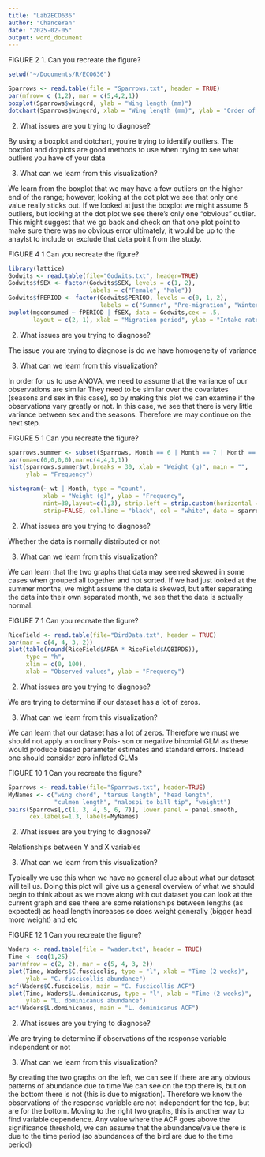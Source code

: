 ```yaml
---
title: "Lab2ECO636"
author: "ChanceYan"
date: "2025-02-05"
output: word_document
---
```


FIGURE 2
1. Can you recreate the figure?

```r
setwd("~/Documents/R/ECO636")

Sparrows <- read.table(file = "Sparrows.txt", header = TRUE)
par(mfrow= c (1,2), mar = c(5,4,2,1))
boxplot(Sparrows$wingcrd, ylab = "Wing length (mm)")
dotchart(Sparrows$wingcrd, xlab = "Wing length (mm)", ylab = "Order of the data")
```

2. What issues are you trying to diagnose?

By using a boxplot and dotchart, you're trying to identify outliers. The boxplot and dotplots are good 
methods to use when trying to see what outliers you have of your data

3. What can we learn from this visualization?

We learn from the boxplot that we may have a few outliers on the higher end of the range; however,
looking at the dot plot we see that only one value really sticks out. If we looked at just the boxplot
we might assume 6 outliers, but looking at the dot plot we see there's only one "obvious" outlier. 
This might suggest that we go back and check on that one plot point to make sure there was no obvious error ultimately, it would be up to the anaylst to include or exclude that data point from the study.

FIGURE 4
1 Can you recreate the figure?

```r
library(lattice)
Godwits <- read.table(file="Godwits.txt", header=TRUE)
Godwits$fSEX <- factor(Godwits$SEX, levels = c(1, 2),
                       labels = c("Female", "Male"))
Godwits$fPERIOD <- factor(Godwits$PERIOD, levels = c(0, 1, 2),
                          labels = c("Summer", "Pre-migration", "Winter"))
bwplot(mgconsumed ~ fPERIOD | fSEX, data = Godwits,cex = .5,
       layout = c(2, 1), xlab = "Migration period", ylab = "Intake rate")
```

2. What issues are you trying to diagnose?

The issue you are trying to diagnose is do we have homogeneity of variance

3. What can we learn from this visualization?

In order for us to use ANOVA, we need to assume that the variance of our observations are similar
They need to be similar over the covariates (seasons and sex in this case), so by making this
plot we can examine if the observations vary greatly or not. In this case, we see that there is very little variance between sex and the seasons. Therefore we may continue on the next step.

FIGURE 5
1 Can you recreate the figure?

```r
sparrows.summer <- subset(Sparrows, Month == 6 | Month == 7 | Month == 8)
par(oma=c(0,0,0,0),mar=c(4,4,1,1))
hist(sparrows.summer$wt,breaks = 30, xlab = "Weight (g)", main = "",
     ylab = "Frequency")

histogram(~ wt | Month, type = "count",
          xlab = "Weight (g)", ylab = "Frequency",
          nint=30,layout=c(1,3), strip.left = strip.custom(horizontal = FALSE),
          strip=FALSE, col.line = "black", col = "white", data = sparrows.summer)
```

2. What issues are you trying to diagnose?

Whether the data is normally distributed or not

3. What can we learn from this visualization?

We can learn that the two graphs that data may seemed skewed in some cases when grouped all together and not sorted. If we had just looked at the summer months, we might assume the data is skewed, but after separating the data into their own separated month, we see that the data is actually normal.

FIGURE 7
1 Can you recreate the figure?

```r
RiceField <- read.table(file="BirdData.txt", header = TRUE)
par(mar = c(4, 4, 3, 2))
plot(table(round(RiceField$AREA * RiceField$AQBIRDS)),
     type = "h",
     xlim = c(0, 100),
     xlab = "Observed values", ylab = "Frequency")
```

2. What issues are you trying to diagnose?

We are trying to determine if our dataset has a lot of zeros.

3. What can we learn from this visualization?

We can learn that our dataset has a lot of zeros. Therefore we must we should not apply an 
ordinary Pois- son or negative binomial GLM as these would produce biased parameter estimates and 
standard errors. Instead one should consider zero inflated GLMs 

FIGURE 10
1 Can you recreate the figure?

```r
Sparrows <- read.table(file="Sparrows.txt", header=TRUE)
MyNames <- c("wing chord", "tarsus length", "head length",
             "culmen length", "nalospi to bill tip", "weightt")
pairs(Sparrows[,c(1, 3, 4, 5, 6, 7)], lower.panel = panel.smooth,
      cex.labels=1.3, labels=MyNames)
```

2. What issues are you trying to diagnose?

Relationships between Y and X variables

3. What can we learn from this visualization?

Typically we use this when we have no general clue about what our dataset will tell us. Doing this
plot will give us a general overview of what we should begin to think about as we move along with out dataset you can look at the current graph and see there are some relationships between lengths (as expected) as head length increases so does weight generally (bigger head more weight) and etc

FIGURE 12
1 Can you recreate the figure?

```r
Waders <- read.table(file = "wader.txt", header = TRUE)
Time <- seq(1,25)
par(mfrow = c(2, 2), mar = c(5, 4, 3, 2))
plot(Time, Waders$C.fuscicolis, type = "l", xlab = "Time (2 weeks)",
     ylab = "C. fuscicollis abundance")
acf(Waders$C.fuscicolis, main = "C. fuscicollis ACF")
plot(Time, Waders$L.dominicanus, type = "l", xlab = "Time (2 weeks)",
     ylab = "L. dominicanus abundance")
acf(Waders$L.dominicanus, main = "L. dominicanus ACF")
```

2. What issues are you trying to diagnose?

We are trying to determine if observations of the response variable independent or not

3. What can we learn from this visualization?

By creating the two graphs on the left, we can see if there are any obvious patterns of abundance due to time We can see on the top there is, but on the bottom there is not (this is due to migration). Therefore we know the observations of the response variable are not independent for the top, but are for the bottom. Moving to the right two graphs, this is another way to find variable dependence. Any value where the ACF goes above the significance threshold, we can assume that the abundance/value there is due to the time period (so abundances of the bird are due to the time period)
